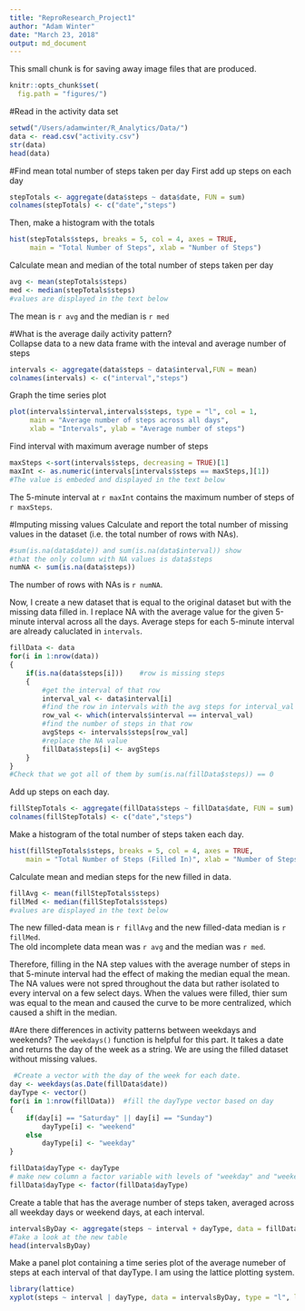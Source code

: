 ```yaml
---
title: "ReproResearch_Project1"
author: "Adam Winter"
date: "March 23, 2018"
output: md_document
---
```

This small chunk is for saving away image files that are produced.   
```r
knitr::opts_chunk$set(
  fig.path = "figures/")
```
#Read in the activity data set
```r
setwd("/Users/adamwinter/R_Analytics/Data/")
data <- read.csv("activity.csv")
str(data)
head(data)
```
#Find mean total number of steps taken per day
First add up steps on each day  
```r
stepTotals <- aggregate(data$steps ~ data$date, FUN = sum)
colnames(stepTotals) <- c("date","steps")
```
Then, make a histogram with the totals  
```r
hist(stepTotals$steps, breaks = 5, col = 4, axes = TRUE, 
     main = "Total Number of Steps", xlab = "Number of Steps")
```
Calculate mean and median of the total number of steps taken per day  
```r
avg <- mean(stepTotals$steps)
med <- median(stepTotals$steps)
#values are displayed in the text below
```
The mean is `r avg` and the median is `r med`  

#What is the average daily activity pattern?  
Collapse data to a new data frame with the inteval and average number of steps  
```r
intervals <- aggregate(data$steps ~ data$interval,FUN = mean)
colnames(intervals) <- c("interval","steps")
```
Graph the time series plot
```r
plot(intervals$interval,intervals$steps, type = "l", col = 1,
     main = "Average number of steps across all days", 
     xlab = "Intervals", ylab = "Average number of steps")
```
Find interval with maximum average number of steps
```r
maxSteps <-sort(intervals$steps, decreasing = TRUE)[1]
maxInt <- as.numeric(intervals[intervals$steps == maxSteps,][1])
#The value is embeded and displayed in the text below
```
The 5-minute interval at `r maxInt` contains the maximum number of steps of `r maxSteps`.    

#Imputing missing values
Calculate and report the total number of missing values in the dataset (i.e. the total number of rows with NAs).

```r
#sum(is.na(data$date)) and sum(is.na(data$interval)) show
#that the only column with NA values is data$steps
numNA <- sum(is.na(data$steps))
```
The number of rows with NAs is `r numNA`.

Now, I create a new dataset that is equal to the original dataset but with the missing data filled in.  I replace NA with the average value for the given 5-minute interval across all the days.  Average steps for each 5-minute interval are already caluclated in `intervals`.  
```r
fillData <- data
for(i in 1:nrow(data))
{
    if(is.na(data$steps[i]))    #row is missing steps
    {
        #get the interval of that row
        interval_val <- data$interval[i]
        #find the row in intervals with the avg steps for interval_val
        row_val <- which(intervals$interval == interval_val)
        #find the number of steps in that row
        avgSteps <- intervals$steps[row_val]
        #replace the NA value
        fillData$steps[i] <- avgSteps
    }
}
#Check that we got all of them by sum(is.na(fillData$steps)) == 0
```
Add up steps on each day.  
```r
fillStepTotals <- aggregate(fillData$steps ~ fillData$date, FUN = sum)
colnames(fillStepTotals) <- c("date","steps")
```
Make a histogram of the total number of steps taken each day.  
```r
hist(fillStepTotals$steps, breaks = 5, col = 4, axes = TRUE, 
    main = "Total Number of Steps (Filled In)", xlab = "Number of Steps")
```
Calculate mean and median steps for the new filled in data.  
```r
fillAvg <- mean(fillStepTotals$steps)
fillMed <- median(fillStepTotals$steps)
#values are displayed in the text below
```
The new filled-data mean is `r fillAvg` and the new filled-data median is `r fillMed`.  
The old incomplete data mean was `r avg` and the median was `r med`.  

Therefore, filling in the NA step values with the average number of steps in that 5-minute interval had the effect of making the median equal the mean.  The NA values were not spred throughout the data but rather isolated to every interval on a few select days.  When the values were filled, thier sum was equal to the mean and caused the curve to be more centralized, which caused a shift in the median.  

#Are there differences in activity patterns between weekdays and weekends?
The `weekdays()` function is helpful for this part.  It takes a date and returns the day of the week as a string.  We are using the filled dataset without missing values.  
```R
 #Create a vector with the day of the week for each date.
day <- weekdays(as.Date(fillData$date))
dayType <- vector()
for(i in 1:nrow(fillData))  #fill the dayType vector based on day
{
    if(day[i] == "Saturday" || day[i] == "Sunday")
        dayType[i] <- "weekend"
    else
        dayType[i] <- "weekday"
}

fillData$dayType <- dayType
# make new column a factor variable with levels of "weekday" and "weekend"
fillData$dayType <- factor(fillData$dayType)  
```
Create a table that has the average number of steps taken, averaged across all weekday days or weekend days, at each interval.  
```r
intervalsByDay <- aggregate(steps ~ interval + dayType, data = fillData, FUN = mean)
#Take a look at the new table
head(intervalsByDay)
```
Make a panel plot containing a time series plot of the average numeber of steps at each interval of that dayType.  I am using the lattice plotting system.
```r
library(lattice)
xyplot(steps ~ interval | dayType, data = intervalsByDay, type = "l", layout = c(1,2), xlab = "Interval", ylab = "Number of Steps")
```









